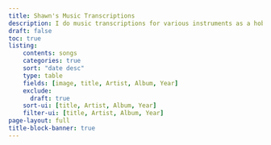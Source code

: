 ```yaml
---
title: Shawn's Music Transcriptions
description: I do music transcriptions for various instruments as a hobby. Here is a list of my work. For further information click [**here**](../../posts/songbook-abcjs-intro.qmd).
draft: false
toc: true
listing:
    contents: songs
    categories: true
    sort: "date desc"
    type: table
    fields: [image, title, Artist, Album, Year]
    exclude:
      draft: true
    sort-ui: [title, Artist, Album, Year]
    filter-ui: [title, Artist, Album, Year]
page-layout: full
title-block-banner: true
---
```



